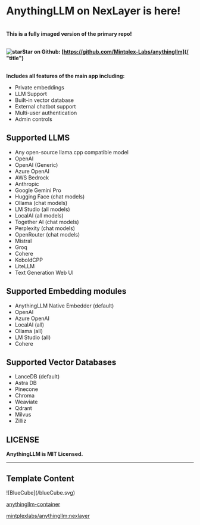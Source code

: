 AnythingLLM on NexLayer is here!
===============================

\
**This is a fully imaged version of the primary repo!**

\
<strong className="flex">![star](/star-icon.svg)Star on Github: [https://github.com/Mintplex-Labs/anythingllm](/ "title")</strong>

\
**Includes all features of the main app including:**
- Private embeddings
- LLM Support
- Built-in vector database
- External chatbot support
- Multi-user authentication
- Admin controls

## Supported LLMS

- Any open-source llama.cpp compatible model
- OpenAI
- OpenAI (Generic)
- Azure OpenAI
- AWS Bedrock
- Anthropic
- Google Gemini Pro
- Hugging Face (chat models)
- Ollama (chat models)
- LM Studio (all models)
- LocalAI (all models)
- Together AI (chat models)
- Perplexity (chat models)
- OpenRouter (chat models)
- Mistral
- Groq
- Cohere
- KoboldCPP
- LiteLLM
- Text Generation Web UI

## Supported Embedding modules

- AnythingLLM Native Embedder (default)
- OpenAI
- Azure OpenAI
- LocalAI (all)
- Ollama (all)
- LM Studio (all)
- Cohere

## Supported Vector Databases

- LanceDB (default)
- Astra DB
- Pinecone
- Chroma
- Weaviate
- Qdrant
- Milvus
- Zilliz

## LICENSE

**AnythingLLM is MIT Licensed.**

---

## Template Content  

<div className="mt-[0px] px-5 py-4 flex gap-[14px] max-w-[750px] 2xl:max-w-[1014px] items-center rounded-[7px] bg-card-color">
  <div className="flex justify-center items-center rounded-[7px] p-2 w-[38px] h-[38px] bg-background">
    ![BlueCube](/blueCube.svg)
  </div>    
  <div>
    <a href="https://github.com/Mintplex-Labs/anything-llm" target="_blank" rel="noopener noreferrer">
      <p className="font-normal text-base text-white">anythingllm-container</p>
      <p className="font-normal text-tiny text-description-color">mintplexlabs/anythingllm:nexlayer</p>
    </a>
  </div>
</div>
